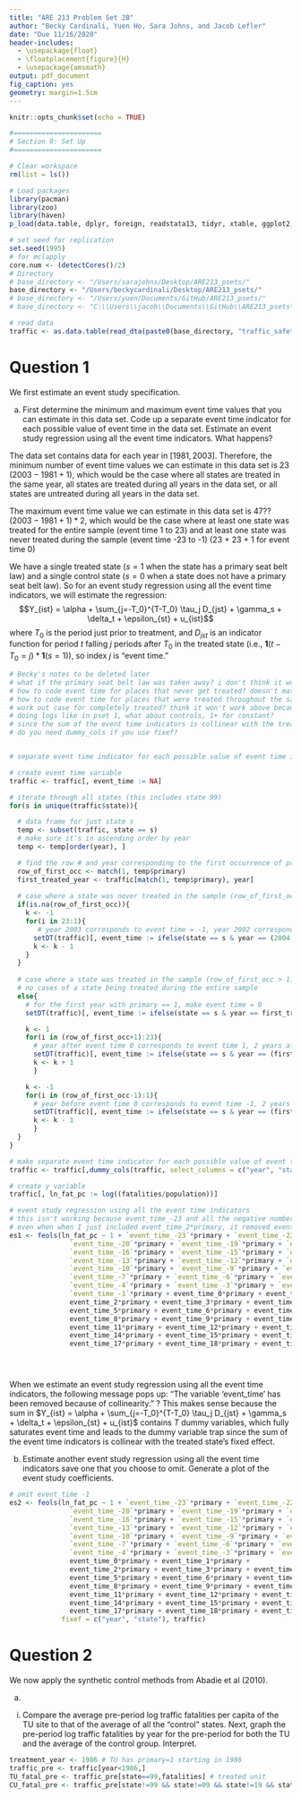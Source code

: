 ```yaml
---
title: "ARE 213 Problem Set 2B"
author: "Becky Cardinali, Yuen Ho, Sara Johns, and Jacob Lefler"
date: "Due 11/16/2020"
header-includes: 
  - \usepackage{float}
  - \floatplacement{figure}{H}
  - \usepackage{amsmath}
output: pdf_document
fig_caption: yes
geometry: margin=1.5cm
---
```


```r
knitr::opts_chunk$set(echo = TRUE)

#======================
# Section 0: Set Up
#======================

# Clear workspace
rm(list = ls())

# Load packages
library(pacman)
library(zoo)
library(haven)
p_load(data.table, dplyr, foreign, readstata13, tidyr, xtable, ggplot2, binom, glmnet, stats, FNN, fastDummies, fixest, parallel, plm, lmtest, fixest, Synth)

# set seed for replication
set.seed(1995)
# for mclapply
core.num <- (detectCores()/2)
# Directory 
# base_directory <- "/Users/sarajohns/Desktop/ARE213_psets/"
base_directory <- "/Users/beckycardinali/Desktop/ARE213_psets/"
# base_directory <- "/Users/yuen/Documents/GitHub/ARE213_psets/"
# base_directory <- "C:\\Users\\jacob\\Documents\\GitHub\\ARE213_psets\\"

# read data
traffic <- as.data.table(read_dta(paste0(base_directory, "traffic_safety2.dta")))

```

# Question 1

We first estimate an event study specification.

(a) First determine the minimum and maximum event time values that you can estimate in this data set. Code up a separate event time indicator for each possible value of event time in the data set. Estimate an event study regression using all the event time indicators. What happens?

The data set contains data for each year in $[1981, 2003]$. Therefore, the minimum number of event time values we can estimate in this data set is 23 $(2003-1981+1)$, which would be the case where all states are treated in the same year, all states are treated during all years in the data set, or all states are untreated during all years in the data set. 

The maximum event time value we can estimate in this data set is 47?? $(2003-1981+1)*2$, which would be the case where at least one state was treated for the entire sample (event time 1 to 23) and at least one state was never treated during the sample (event time -23 to -1) (23 + 23 + 1 for event time 0)

We have a single treated state $(s = 1$ when the state has a primary seat belt law) and a single control state $(s = 0$ when a state does not have a primary seat belt law). So for an event study regression using all the event time indicators, we will estimate the regression: 
$$Y_{ist} = \alpha + \sum_{j=-T_0}^{T-T_0} \tau_j D_{jst} + \gamma_s + \delta_t + \epsilon_{st} + u_{ist}$$
where $T_0$ is the period just prior to treatment, and $D_{jst}$ is an indicator function for period $t$ falling $j$ periods after $T_0$ in the treated state (i.e., $\textbf{1}(t-T_0 = j)*\textbf{1}(s=1)$), so index $j$ is "event time."

```r
# Becky's notes to be deleted later
# what if the primary seat belt law was taken away? i don't think it would show up in event time indicator, but that would make interpretation weird
# how to code event time for places that never get treated? doesn't matter because they won't show up in the summation since D=0 always
# how to code event time for places that were treated throughout the sample? it's luckily not the case in our sample, but might affect the max values part of this question
# work out case for completely treated? think it won't work above because of second for loop with i in 0:1
# doing logs like in pset 1, what about controls, 1+ for constant?
# since the sum of the event time indicators is collinear with the treated state's fixed effect. ???
# do you need dummy_cols if you use fixef?


# separate event time indicator for each possible value of event time in the data set

# create event time variable
traffic <- traffic[, event_time := NA]

# iterate through all states (this includes state 99)
for(s in unique(traffic$state)){

  # data frame for just state s
  temp <- subset(traffic, state == s)
  # make sure it's in ascending order by year
  temp <- temp[order(year), ]

  # find the row # and year corresponding to the first occurrence of primary == 1 in the dataframe for just that state
  row_of_first_occ <- match(1, temp$primary)
  first_treated_year <- traffic[match(1, temp$primary), year]
  
  # case where a state was never treated in the sample (row_of_first_occ == NA)
  if(is.na(row_of_first_occ)){
    k <- -1
    for(i in 23:1){
       # year 2003 corresponds to event time = -1, year 2002 corresponds to event time = -2, etc.
      setDT(traffic)[, event_time := ifelse(state == s & year == (2004 + k), k, event_time)]
      k <- k - 1
    }
  }
  
  # case where a state was treated in the sample (row_of_first_occ > 1)
  # no cases of a state being treated during the entire sample
  else{
    # for the first year with primary == 1, make event time = 0
    setDT(traffic)[, event_time := ifelse(state == s & year == first_treated_year, 0, event_time)]

    k <- 1
    for(i in (row_of_first_occ+1):23){
      # year after event time 0 corresponds to event time 1, 2 years after event time 0 corresponds to event time 2, etc.
      setDT(traffic)[, event_time := ifelse(state == s & year == (first_treated_year + k), k, event_time)]
      k <- k + 1
      }

    k <- -1
    for(i in (row_of_first_occ-1):1){
      # year before event time 0 corresponds to event time -1, 2 years before event time 0 corresponds to event time -2, etc.
      setDT(traffic)[, event_time := ifelse(state == s & year == (first_treated_year + k), k, event_time)]
      k <- k - 1
      }
  }
}

# make separate event time indicator for each possible value of event time in the data set + state and year dummies
traffic <- traffic[,dummy_cols(traffic, select_columns = c("year", "state", "event_time"))]

# create y variable
traffic[, ln_fat_pc := log((fatalities/population))]

# event study regression using all the event time indicators
# this isn't working because event_time_-23 and all the negative number ones are weird
# even when when I just included event_time_2*primary, it removed event_time_2*primary because of collinearity
es1 <- feols(ln_fat_pc ~ 1 + `event_time_-23`*primary + `event_time_-22`*primary + `event_time_-21`*primary +  
               `event_time_-20`*primary + `event_time_-19`*primary + `event_time_-18`*primary + `event_time_-17`*primary +
               `event_time_-16`*primary + `event_time_-15`*primary + `event_time_-14`*primary +
               `event_time_-13`*primary + `event_time_-12`*primary + `event_time_-11`*primary +
               `event_time_-10`*primary + `event_time_-9`*primary + `event_time_-8`*primary +
               `event_time_-7`*primary + `event_time_-6`*primary + `event_time_-5`*primary +
               `event_time_-4`*primary + `event_time_-3`*primary + `event_time_-2`*primary +
               `event_time_-1`*primary + event_time_0*primary + event_time_1*primary + 
               event_time_2*primary + event_time_3*primary + event_time_4*primary +
               event_time_5*primary + event_time_6*primary + event_time_7*primary +
               event_time_8*primary + event_time_9*primary + event_time_10*primary +
               event_time_11*primary + event_time_12*primary + event_time_13*primary +
               event_time_14*primary + event_time_15*primary + event_time_16*primary +
               event_time_17*primary + event_time_18*primary + event_time_19*primary, fixef = c("year", "state"), traffic)





```

When we estimate an event study regression using all the event time indicators, the following message pops up: "The variable 'event_time' has been removed because of collinearity." ? This makes sense because the sum in $Y_{ist} = \alpha + \sum_{j=-T_0}^{T-T_0} \tau_j D_{jst} + \gamma_s + \delta_t + \epsilon_{st} + u_{ist}$ contains $T$ dummy variables, which fully saturates event time and leads to the dummy variable trap since the sum of the event time indicators is collinear with the treated state's fixed effect. 

(b) Estimate another event study regression using all the event time indicators save one that you choose to omit. Generate a plot of the event study coefficients. 

```r

# omit event_time -1
es2 <- feols(ln_fat_pc ~ 1 + `event_time_-23`*primary + `event_time_-22`*primary + `event_time_-21`*primary +  
               `event_time_-20`*primary + `event_time_-19`*primary + `event_time_-18`*primary + `event_time_-17`*primary +
               `event_time_-16`*primary + `event_time_-15`*primary + `event_time_-14`*primary +
               `event_time_-13`*primary + `event_time_-12`*primary + `event_time_-11`*primary +
               `event_time_-10`*primary + `event_time_-9`*primary + `event_time_-8`*primary +
               `event_time_-7`*primary + `event_time_-6`*primary + `event_time_-5`*primary +
               `event_time_-4`*primary + `event_time_-3`*primary + `event_time_-2`*primary +
               event_time_0*primary + event_time_1*primary + 
               event_time_2*primary + event_time_3*primary + event_time_4*primary +
               event_time_5*primary + event_time_6*primary + event_time_7*primary +
               event_time_8*primary + event_time_9*primary + event_time_10*primary +
               event_time_11*primary + event_time_12*primary + event_time_13*primary +
               event_time_14*primary + event_time_15*primary + event_time_16*primary +
               event_time_17*primary + event_time_18*primary + event_time_19*primary, 
             fixef = c("year", "state"), traffic)

```


# Question 2

We now apply the synthetic control methods from Abadie et al (2010).

(a)

i. Compare the average pre-period log traffic fatalities per capita of the TU site to that of the average of all the “control” states. Next, graph the pre-period log traffic fatalities by year for the pre-period for both the TU and the average of the control group. Interpret.

```r
treatment_year <- 1986 # TU has primary=1 starting in 1986
traffic_pre <- traffic[year<1986,]
TU_fatal_pre <- traffic_pre[state==99,fatalities] # treated unit
CU_fatal_pre <- traffic_pre[state!=99 && state!=09 && state!=19 && state!=35&& state!=48,fatalities] # control units



```








